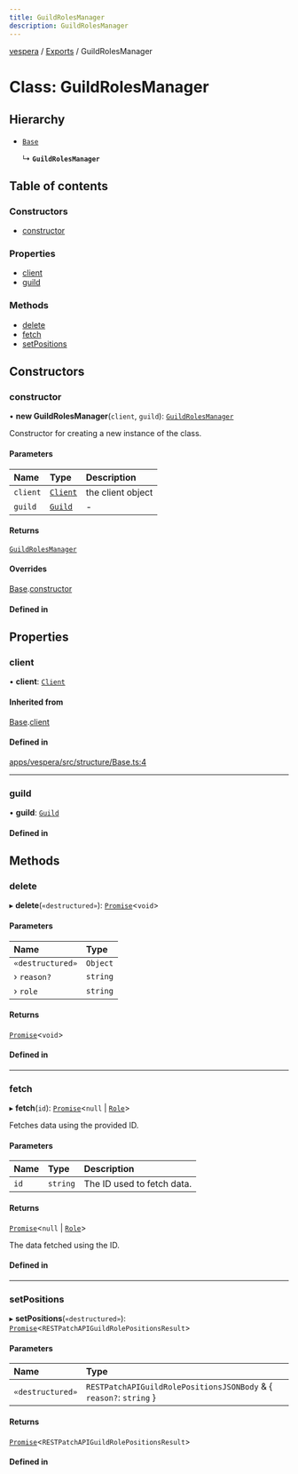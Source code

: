 ```yaml
---
title: GuildRolesManager
description: GuildRolesManager
---
```

[vespera](../README) / [Exports](../modules) / GuildRolesManager

# Class: GuildRolesManager

## Hierarchy

- [`Base`](Base)

  ↳ **`GuildRolesManager`**

## Table of contents

### Constructors

- [constructor](GuildRolesManager#constructor)

### Properties

- [client](GuildRolesManager#client)
- [guild](GuildRolesManager#guild)

### Methods

- [delete](GuildRolesManager#delete)
- [fetch](GuildRolesManager#fetch)
- [setPositions](GuildRolesManager#setpositions)

## Constructors

### constructor

• **new GuildRolesManager**(`client`, `guild`): [`GuildRolesManager`](GuildRolesManager)

Constructor for creating a new instance of the class.

#### Parameters

| Name | Type | Description |
| :------ | :------ | :------ |
| `client` | [`Client`](Client) | the client object |
| `guild` | [`Guild`](Guild) | - |

#### Returns

[`GuildRolesManager`](GuildRolesManager)

#### Overrides

[Base](Base).[constructor](Base#constructor)

#### Defined in


## Properties

### client

• **client**: [`Client`](Client)

#### Inherited from

[Base](Base).[client](Base#client)

#### Defined in

[apps/vespera/src/structure/Base.ts:4](https://github.com/vesperadev/Vespera/blob/1884615/apps/vespera/src/structure/Base.ts#L4)

___

### guild

• **guild**: [`Guild`](Guild)

#### Defined in


## Methods

### delete

▸ **delete**(`«destructured»`): [`Promise`]( https://developer.mozilla.org/docs/Web/JavaScript/Reference/Global_Objects/Promise )\<`void`\>

#### Parameters

| Name | Type |
| :------ | :------ |
| `«destructured»` | `Object` |
| › `reason?` | `string` |
| › `role` | `string` |

#### Returns

[`Promise`]( https://developer.mozilla.org/docs/Web/JavaScript/Reference/Global_Objects/Promise )\<`void`\>

#### Defined in


___

### fetch

▸ **fetch**(`id`): [`Promise`]( https://developer.mozilla.org/docs/Web/JavaScript/Reference/Global_Objects/Promise )\<``null`` \| [`Role`](Role)\>

Fetches data using the provided ID.

#### Parameters

| Name | Type | Description |
| :------ | :------ | :------ |
| `id` | `string` | The ID used to fetch data. |

#### Returns

[`Promise`]( https://developer.mozilla.org/docs/Web/JavaScript/Reference/Global_Objects/Promise )\<``null`` \| [`Role`](Role)\>

The data fetched using the ID.

#### Defined in


___

### setPositions

▸ **setPositions**(`«destructured»`): [`Promise`]( https://developer.mozilla.org/docs/Web/JavaScript/Reference/Global_Objects/Promise )\<`RESTPatchAPIGuildRolePositionsResult`\>

#### Parameters

| Name | Type |
| :------ | :------ |
| `«destructured»` | `RESTPatchAPIGuildRolePositionsJSONBody` & \{ `reason?`: `string`  } |

#### Returns

[`Promise`]( https://developer.mozilla.org/docs/Web/JavaScript/Reference/Global_Objects/Promise )\<`RESTPatchAPIGuildRolePositionsResult`\>

#### Defined in

